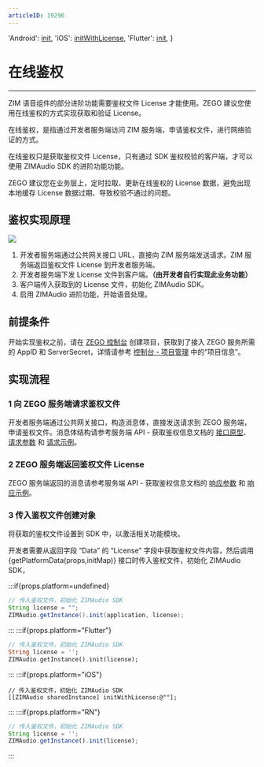 ```yaml
---
articleID: 19296
---
```





  'Android': <a href='@init' target='_blank'>init</a>,
  'iOS': <a href='@initWithLicense' target='_blank'>initWithLicense</a>,
  'Flutter': <a href='https://pub.dev/documentation/zego_zim_audio/latest/zego_zim_audio/ZIMAudio/init.html' target='_blank'>init</a>,
}

# 在线鉴权

- - -

ZIM 语音组件的部分进阶功能需要鉴权文件 License 才能使用。ZEGO 建议您使用在线鉴权的方式实现获取和验证 License。

在线鉴权，是指通过开发者服务端访问 ZIM 服务端，申请鉴权文件，进行网络验证的方式。

在线鉴权只是获取鉴权文件 License，只有通过 SDK 鉴权校验的客户端，才可以使用 ZIMAudio SDK 的进阶功能功能。

<Warning title="注意">

ZEGO 建议您在业务层上，定时拉取、更新在线鉴权的 License 数据，避免出现本地缓存 License 数据过期、导致校验不通过的问题。
</Warning>

## 鉴权实现原理

<Frame width="512" height="auto" caption=""><img src="https://storage.zego.im/sdk-doc/Pics/ZIM/ZIMAudio/onlien_auth.png" /></Frame>

1. 开发者服务端通过公共网关接口 URL，直接向 ZIM 服务端发送请求。ZIM 服务端返回鉴权文件 License 到开发者服务端。
2. 开发者服务端下发 License 文件到客户端。<strong>（由开发者自行实现此业务功能）</strong>
3. 客户端传入获取到的 License 文件，初始化 ZIMAudio SDK。
4. 启用 ZIMAudio 进阶功能，开始语音处理。

## 前提条件

开始实现鉴权之前，请在 [ZEGO 控制台](https://console.zego.im) 创建项目，获取到了接入 ZEGO 服务所需的 AppID 和 ServerSecret，详情请参考 [控制台 - 项目管理](https://doc-zh.zego.im/article/12107) 中的“项目信息”。

## 实现流程

### 1 向 ZEGO 服务端请求鉴权文件

开发者服务端通过公共网关接口，构造消息体，直接发送请求到 ZEGO 服务端，申请鉴权文件。消息体结构请参考服务端 API - 获取鉴权信息文档的 [接口原型](/zh/zim-server/zim-audio/obtain-a-license#接口原型)、[请求参数](/zh/zim-server/zim-audio/obtain-a-license#请求参数) 和 [请求示例](/zh/zim-server/zim-audio/obtain-a-license#请求示例)。

### 2 ZEGO 服务端返回鉴权文件 License

ZEGO 服务端返回的消息请参考服务端 API - 获取鉴权信息文档的 [响应参数](/zh/zim-server/zim-audio/obtain-a-license#响应参数) 和 [响应示例](/zh/zim-server/zim-audio/obtain-a-license#响应参数)。

### 3 传入鉴权文件创建对象

将获取的鉴权文件设置到 SDK 中，以激活相关功能模块。

开发者需要从返回字段 “Data” 的 “License” 字段中获取鉴权文件内容，然后调用 {getPlatformData(props,initMap)} 接口时传入鉴权文件，初始化 ZIMAudio SDK，

:::if{props.platform=undefined}

```java
// 传入鉴权文件，初始化 ZIMAudio SDK
String license = "";
ZIMAudio.getInstance().init(application, license);
```
:::
:::if{props.platform="Flutter"}
```dart
// 传入鉴权文件，初始化 ZIMAudio SDK
String license = '';
ZIMAudio.getInstance().init(license);
```
:::
:::if{props.platform="iOS"}
```objc
// 传入鉴权文件，初始化 ZIMAudio SDK
[[ZIMAudio sharedInstance] initWithLicense:@""];
```
:::
:::if{props.platform="RN"}
```javascript
// 传入鉴权文件，初始化 ZIMAudio SDK
String license = '';
ZIMAudio.getInstance().init(license);
```
:::
